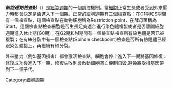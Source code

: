 '''''細胞週期檢查點'''''（{{lang-en|Cell cycle checkpoint}}）是[[細胞週期|細胞週期]]的一個調控機制。當[[細胞|細胞]]正常生長或者受到外來壓力時都會決定是否進入下一個期。正常的細胞週期有三個檢查點：在G1期和S期間有一個檢查點，這個檢查點在動物細胞稱為Restriction point，在酵母菌稱為Start。這個檢查點檢查細胞是否生長足夠適合進行染色體複製或者是否離開細胞週期進入休止期(G0期)；在G2期和M期間有一個檢查點檢查所有染色體是否已被複製；在有絲分裂中有一個檢查點(Spindle checkpoint)檢查是否所有紡錘體已經跟染色體接上，再繼續有絲分裂。

外來壓力（例如基因損害）都會激活檢查點。細胞會停止進入下一期將基因修復：修復成功後進入下一期，修復失敗則會啟動細胞凋亡機制自毁,避免將受損基因帶到下一個子代。

{{细胞周期蛋白质}}

[[Category:细胞周期|Category:细胞周期]]